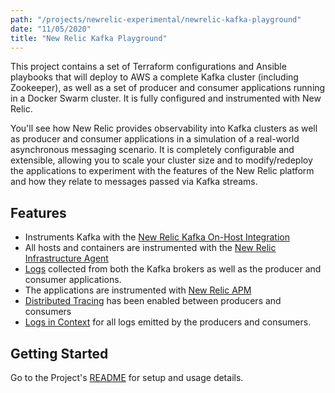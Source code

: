 ```yaml
---
path: "/projects/newrelic-experimental/newrelic-kafka-playground"
date: "11/05/2020"
title: "New Relic Kafka Playground"
---
```



This project contains a set of Terraform configurations and Ansible playbooks that will deploy to AWS a complete Kafka cluster (including Zookeeper), as well as a set of producer and consumer applications running in a Docker Swarm cluster.   It is fully configured and instrumented with New Relic.

You'll see how New Relic provides observability into Kafka clusters as well as producer and consumer applications in a simulation of a real-world asynchronous messaging scenario.  It is completely configurable and extensible, allowing you to scale your cluster size and to modify/redeploy the applications to experiment with the features of the New Relic platform and how they relate to messages passed via Kafka streams.

## Features
- Instruments Kafka with the [New Relic Kafka On-Host Integration](https://docs.newrelic.com/docs/integrations/host-integrations/host-integrations-list/kafka-monitoring-integration)
- All hosts and containers are instrumented with the [New Relic Infrastructure Agent](https://docs.newrelic.com/docs/infrastructure)
- [Logs](https://newrelic.com/products/logs) collected from both the Kafka brokers as well as the producer and consumer applications.
- The applications are instrumented with [New Relic APM](https://docs.newrelic.com/docs/apm)
- [Distributed Tracing](https://docs.newrelic.com/docs/understand-dependencies/distributed-tracing/get-started/introduction-distributed-tracing) has been enabled between producers and consumers
- [Logs in Context](https://docs.newrelic.com/docs/logs/enable-log-management-new-relic/configure-logs-context/configure-logs-context-apm-agents) for all logs emitted by the producers and consumers.

## Getting Started

Go to the Project's [README](https://github.com/newrelic-experimental/newrelic-kafka-playground#readme) for setup and usage details.
